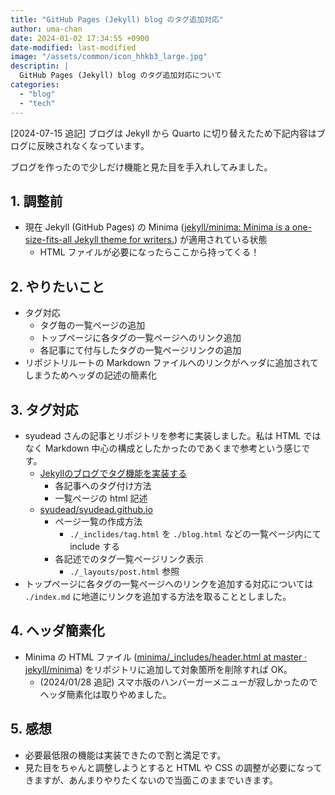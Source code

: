 ```yaml
---
title: "GitHub Pages (Jekyll) blog のタグ追加対応"
author: uma-chan
date: 2024-01-02 17:34:55 +0900
date-modified: last-modified
image: "/assets/common/icon_hhkb3_large.jpg"
descriptin: |
  GitHub Pages (Jekyll) blog のタグ追加対応について
categories:
  - "blog"
  - "tech"
---
```


[2024-07-15 追記] ブログは Jekyll から Quarto に切り替えたため下記内容はブログに反映されなくなっています。

ブログを作ったので少しだけ機能と見た目を手入れしてみました。

## 1. 調整前

- 現在 Jekyll (GitHub Pages) の Minima ([jekyll/minima: Minima is a one-size-fits-all Jekyll theme for writers.](https://github.com/jekyll/minima)) が適用されている状態
    - HTML ファイルが必要になったらここから持ってくる！

## 2. やりたいこと

- タグ対応
    - タグ毎の一覧ページの追加
    - トップページに各タグの一覧ページへのリンク追加
    - 各記事にて付与したタグの一覧ページリンクの追加
- リポジトリルートの Markdown ファイルへのリンクがヘッダに追加されてしまうためヘッダの記述の簡素化

## 3. タグ対応

- syudead さんの記事とリポジトリを参考に実装しました。私は HTML ではなく Markdown 中心の構成としたかったのであくまで参考という感じです。
    - [Jekyllのブログでタグ機能を実装する](https://rainyflow.net/2016/03/13/jekyll-tags.html)
        - 各記事へのタグ付け方法
        - 一覧ページの html 記述
    - [syudead/syudead.github.io](https://github.com/syudead/syudead.github.io)
        - ページ一覧の作成方法
            - `./_inclides/tag.html` を `./blog.html` などの一覧ページ内にて include する
        - 各記述でのタグ一覧ページリンク表示
            - `./_layouts/post.html` 参照
- トップページに各タグの一覧ページへのリンクを追加する対応については `./index.md` に地道にリンクを追加する方法を取ることとしました。

## 4. ヘッダ簡素化

- Minima の HTML ファイル ([minima/\_includes/header.html at master · jekyll/minima](https://github.com/jekyll/minima/blob/master/_includes/header.html)) をリポジトリに追加して対象箇所を削除すれば OK。
    - (2024/01/28 追記) スマホ版のハンバーガーメニューが寂しかったのでヘッダ簡素化は取りやめました。

## 5. 感想

- 必要最低限の機能は実装できたので割と満足です。
- 見た目をちゃんと調整しようとすると HTML や CSS の調整が必要になってきますが、あんまりやりたくないので当面このままでいきます。
